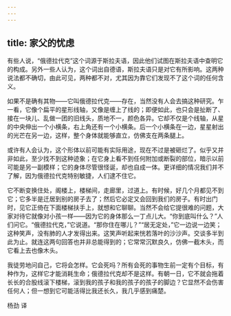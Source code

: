 ```yaml
---
---
---
```

title: 家父的忧虑
---




有些人说，“俄德拉代克”这个词源于斯拉夫语，因此他们试图在斯拉夫语中查明它的构成。另外一些人认为，这个词出自德语，斯拉夫语只是对它有所影响。这两种说法都不确切，由此可见，两种都不对，尤其因为靠它们发现不了这个词的任何含义。

如果不是确有其物——它叫俄德拉代克——存在，当然没有人会去搞这种研究。乍一看，它像个扁平的星形线轴，又像是缠上了线的；即便如此，也只会是扯断了、接在一块儿、乱做一团的旧线头，质地不一，颜色各异。它却不仅是个线轴，从星的中央伸出一个小横条，右上角还有一个小横条。后一个小横条在一边，星星射出的光芒在另一边，这样，整个身体就能够直立，仿佛支在两条腿上。

或许有人会认为，这个形体以前可能有实际用途，现在不过是被砸烂了。似乎又并非如此，至少找不到这种迹象；在它身上看不到任何附加或断裂的部位，暗示以前可能是另一副模样；它的身体尽管很怪诞，却也自成一体。更详细的情况我们并不了解，因为俄德拉代克特别敏捷，人们逮不住它。

它不断变换住处，阁楼上，楼梯间，走廊里，过道上。有时候，好几个月都见不到它；它多半是迁居到别的房子去了；然后它必定又会回到我们的房子。有时出门时，见它正倚在下面楼梯扶手上，就想和它聊聊。当然不会给它提很难的问题，大家对待它就像对小孩一样——因为它的身体那么一丁点儿大。“你到底叫什么？”人们问它。“俄德拉代克，”它说道。“那你住在哪儿？”“居无定处，”它一边说一边笑；这种笑声，没有肺的人才发得出来。这笑声听起来恍若落叶的沙沙声。交谈多半到此为止。就连这两句回答也并非总能得到的；它常常沉默良久，仿佛一截木头，而它看上去也像木头。

我徒劳地问自己，它将会怎样。它会死吗？所有会死的事物生前一定有个目标，有种作为，这样它才能消耗生命；俄德拉代克却不是这样。有朝一日，它不就会拖着长长的合股线滚下楼梯，滚到我的孩子和我的孩子的孩子的脚边？它显然不会伤害任何人；但一想到它可能活得比我还长久，我几乎感到痛楚。

杨劲 译